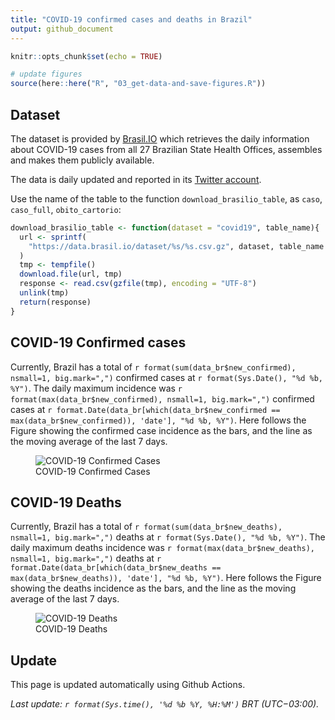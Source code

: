 ```yaml
---
title: "COVID-19 confirmed cases and deaths in Brazil"
output: github_document
---
```


```r
knitr::opts_chunk$set(echo = TRUE)

# update figures
source(here::here("R", "03_get-data-and-save-figures.R"))
```

## Dataset

The dataset is provided by [Brasil.IO](https://brasil.io) which retrieves the daily information about COVID-19 cases from all 27 Brazilian State Health Offices, assembles and makes them publicly available. 

The data is daily updated and reported in its [Twitter account](https://twitter.com/brasil_io).

Use the name of the table to the function `download_brasilio_table`, as `caso`, `caso_full`, `obito_cartorio`:

```r
download_brasilio_table <- function(dataset = "covid19", table_name){
  url <- sprintf(
    "https://data.brasil.io/dataset/%s/%s.csv.gz", dataset, table_name
  )
  tmp <- tempfile()
  download.file(url, tmp)
  response <- read.csv(gzfile(tmp), encoding = "UTF-8")
  unlink(tmp)
  return(response)
}

```


## COVID-19 Confirmed cases

Currently, Brazil has a total of `r format(sum(data_br$new_confirmed), nsmall=1, big.mark=",")` confirmed cases at `r format(Sys.Date(), "%d %b, %Y")`. The daily maximum incidence was `r format(max(data_br$new_confirmed), nsmall=1, big.mark=",")` confirmed cases at `r format.Date(data_br[which(data_br$new_confirmed == max(data_br$new_confirmed)), 'date'], "%d %b, %Y")`. Here follows the Figure showing the confirmed case incidence as the bars, and the line as the moving average of the last 7 days.

![COVID-19 Confirmed Cases](figures/confirmed.png)

## COVID-19 Deaths

Currently, Brazil has a total of `r format(sum(data_br$new_deaths), nsmall=1, big.mark=",")` deaths at `r format(Sys.Date(), "%d %b, %Y")`. The daily maximum deaths incidence was `r format(max(data_br$new_deaths), nsmall=1, big.mark=",")` deaths at `r format.Date(data_br[which(data_br$new_deaths == max(data_br$new_deaths)), 'date'], "%d %b, %Y")`. Here follows the Figure showing the deaths incidence as the bars, and the line as the moving average of the last 7 days.

![COVID-19 Deaths](figures/deaths.png)


## Update

This page is updated automatically using Github Actions. 

*Last update: `r format(Sys.time(), '%d %b %Y, %H:%M')` BRT (UTC−03:00).*



